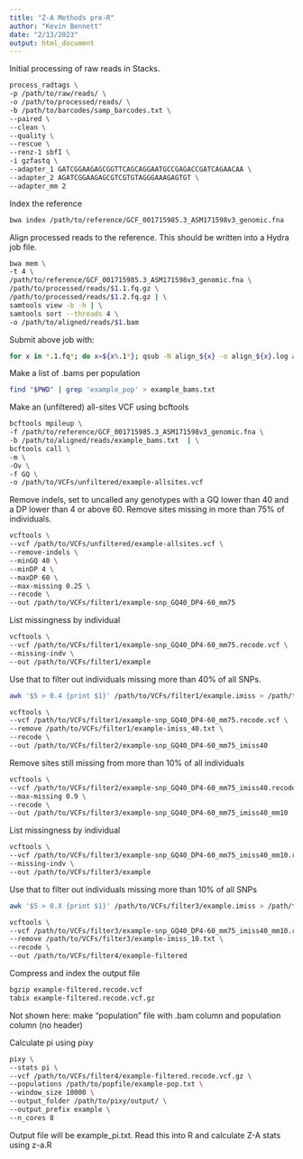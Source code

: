 ---
title: "Z-A Methods pre-R"
author: "Kevin Bennett"
date: "2/13/2023"
output: html_document
---

Initial processing of raw reads in Stacks.
```{bash}
process_radtags \
-p /path/to/raw/reads/ \
-o /path/to/processed/reads/ \
-b /path/to/barcodes/samp_barcodes.txt \
--paired \
--clean \
--quality \
--rescue \
--renz-1 sbfI \
-i gzfastq \
--adapter_1 GATCGGAAGAGCGGTTCAGCAGGAATGCCGAGACCGATCAGAACAA \
--adapter_2 AGATCGGAAGAGCGTCGTGTAGGGAAAGAGTGT \
--adapter_mm 2
```

Index the reference
```{bash}
bwa index /path/to/reference/GCF_001715985.3_ASM171598v3_genomic.fna
```

Align processed reads to the reference. This should be written into a Hydra job file.
```{bash}
bwa mem \
-t 4 \
/path/to/reference/GCF_001715985.3_ASM171598v3_genomic.fna \
/path/to/processed/reads/$1.1.fq.gz \
/path/to/processed/reads/$1.2.fq.gz | \
samtools view -b -h | \
samtools sort --threads 4 \
-o /path/to/aligned/reads/$1.bam
```

Submit above job with:
```{bash}
for x in *.1.fq*; do x=${x%.1*}; qsub -N align_${x} -o align_${x}.log align.job ${x}; done
```

Make a list of .bams per population
```{bash}
find "$PWD" | grep 'example_pop' > example_bams.txt
```

Make an (unfiltered) all-sites VCF using bcftools
```{bash}
bcftools mpileup \
-f /path/to/reference/GCF_001715985.3_ASM171598v3_genomic.fna \
-b /path/to/aligned/reads/example_bams.txt  | \
bcftools call \
-m \
-Ov \
-f GQ \
-o /path/to/VCFs/unfiltered/example-allsites.vcf
```

Remove indels, set to uncalled any genotypes with a GQ lower than 40 and a DP lower than 4 or above 60. Remove sites missing in more than 75% of individuals.
```{bash}
vcftools \
--vcf /path/to/VCFs/unfiltered/example-allsites.vcf \
--remove-indels \
--minGQ 40 \
--minDP 4 \
--maxDP 60 \
--max-missing 0.25 \
--recode \
--out /path/to/VCFs/filter1/example-snp_GQ40_DP4-60_mm75
```

List missingness by individual
``` {bash}
vcftools \
--vcf /path/to/VCFs/filter1/example-snp_GQ40_DP4-60_mm75.recode.vcf \
--missing-indv \
--out /path/to/VCFs/filter1/example
```

Use that to filter out individuals missing more than 40% of all SNPs.
``` {bash}
awk '$5 > 0.4 {print $1}' /path/to/VCFs/filter1/example.imiss > /path/to/VCFs/filter1/example-imiss_40.txt

vcftools \
--vcf /path/to/VCFs/filter1/example-snp_GQ40_DP4-60_mm75.recode.vcf \
--remove /path/to/VCFs/filter1/example-imiss_40.txt \
--recode \
--out /path/to/VCFs/filter2/example-snp_GQ40_DP4-60_mm75_imiss40
```

Remove sites still missing from more than 10% of all individuals
```{bash}
vcftools \
--vcf /path/to/VCFs/filter2/example-snp_GQ40_DP4-60_mm75_imiss40.recode.vcf \
--max-missing 0.9 \
--recode \
--out /path/to/VCFs/filter3/example-snp_GQ40_DP4-60_mm75_imiss40_mm10
```

List missingness by individual
``` {bash}
vcftools \
--vcf /path/to/VCFs/filter3/example-snp_GQ40_DP4-60_mm75_imiss40_mm10.recode.vcf \
--missing-indv \
--out /path/to/VCFs/filter3/example
```

Use that to filter out individuals missing more than 10% of all SNPs
``` {bash}
awk '$5 > 0.X {print $1}' /path/to/VCFs/filter3/example.imiss > /path/to/VCFs/filter3/example-imiss_10.txt

vcftools \
--vcf /path/to/VCFs/filter3/example-snp_GQ40_DP4-60_mm75_imiss40_mm10.recode.vcf \
--remove /path/to/VCFs/filter3/example-imiss_10.txt \
--recode \
--out /path/to/VCFs/filter4/example-filtered
```

Compress and index the output file
```{bash}
bgzip example-filtered.recode.vcf
tabix example-filtered.recode.vcf.gz
```

Not shown here: make "population" file with .bam column and population column (no header)

Calculate pi using pixy
```{bash}
pixy \
--stats pi \
--vcf /path/to/VCFs/filter4/example-filtered.recode.vcf.gz \
--populations /path/to/popfile/example-pop.txt \
--window_size 10000 \
--output_folder /path/to/pixy/output/ \
--output_prefix example \
--n_cores 8
```

Output file will be example_pi.txt. Read this into R and calculate Z-A stats using z-a.R


